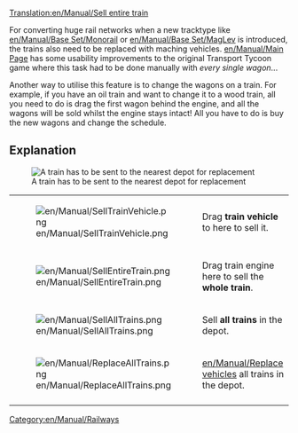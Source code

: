 [[Translation:en/Manual/Sell entire train]]
{{en/Expand|A little messy - mentioning converting, not too many details on selling trains, so should be either expanded or moved or merged or deleted}}

For converting huge rail networks when a new tracktype like [[en/Manual/Base Set/Monorail]] or [[en/Manual/Base Set/MagLev]] is introduced, the trains also need to be replaced with maching vehicles. [[en/Manual/Main Page]] has some usability improvements to the original Transport Tycoon game where this task had to be done manually with ''every single wagon''...

Another way to utilise this feature is to change the wagons on a train. For example, if you have an oil train and want to change it to a wood train, all you need to do is drag the first wagon behind the engine, and all the wagons will be sold whilst the engine stays intact! All you have to do is buy the new wagons and change the schedule.

== Explanation ==
[[File:en/Manual/TrainDepot-Overview.png|frame|left|A train has to be sent to the nearest depot for replacement]]

{|
|-
|[[File:en/Manual/SellTrainVehicle.png]]
|Drag '''train vehicle''' to here to sell it.
|-
|[[File:en/Manual/SellEntireTrain.png]]
|Drag train engine here to sell the '''whole train'''.
|-
|[[File:en/Manual/SellAllTrains.png]]
|Sell '''all trains''' in the depot.
|-
|[[File:en/Manual/ReplaceAllTrains.png]]
|[[en/Manual/Replace vehicles]] all trains in the depot.
|-
|}

[[Category:en/Manual/Railways]]